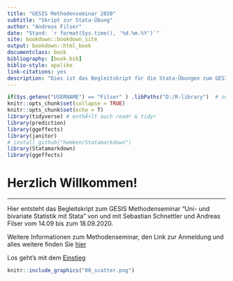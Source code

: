 ```yaml
--- 
title: "GESIS Methodenseminar 2020"
subtitle: "Skript zur Stata-Übung"
author: "Andreas Filser"
date: "Stand: `r format(Sys.time(), '%d.%m.%Y')`"
site: bookdown::bookdown_site
output: bookdown::html_book
documentclass: book
bibliography: [book.bib]
biblio-style: apalike
link-citations: yes
description: "Dies ist das Begleitskript für die Stata-Übungen zum GESIS Methodenseminar 2020"
---
```


```r
if(Sys.getenv("USERNAME") == "Filser" ) .libPaths("D:/R-library")  # set library
knitr::opts_chunk$set(collapse = TRUE)
knitr::opts_chunk$set(echo = T)
library(tidyverse) # enthÃ¤lt auch readr & tidyr
library(prediction)
library(ggeffects)
library(janitor)
# install_github("hemken/Statamarkdown")
library(Statamarkdown)
library(ggeffects)
```

# Herzlich Willkommen! {-}

-----

Hier entsteht das Begleitskript zum GESIS Methodenseminar "Uni- und bivariate Statistik mit Stata" von und mit Sebastian Schnettler und Andreas Filser vom 14.09 bis zum 18.09.2020. 

Weitere Informationen zum Methodenseminar, den Link zur Anmeldung und alles weitere finden Sie [hier](https://training.gesis.org/?site=pDetails&child=full&pID=0x387DA6358EF341928F67355388570B76&subID=0x0BFDFA4D3CA1443E9E87F9FFDF305FB3)

Los geht's mit dem [Einstieg](#Stata1)

```r
knitr::include_graphics("00_scatter.png")
```

